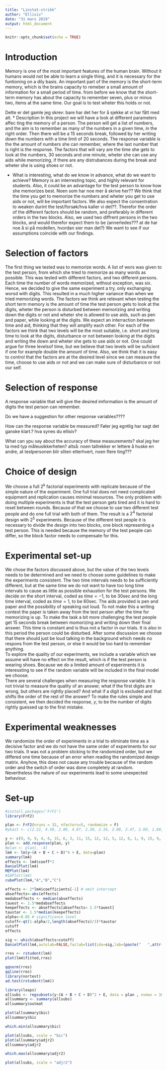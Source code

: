 ---
title: "Linstat-strikk"
author: "Ellisiv"
date: "31 mars 2019"
output: html_document
---

```{r setup, include=FALSE}
knitr::opts_chunk$set(echo = TRUE)
```

# Introduction
  Memory is one of the most important features of the human brain. Without it humans would not be able to learn a single thing, and it is necessary for the funtioning on a dily basis. 
  An important part of the memory is the short-term memory, which is the brains capacity to remeber a small amount of information for a small period of time. from before we know that the short-term memory has about the capacity to remember seven, plus or minus two, items at the same time. Our goal is to test wheter this holds or not. 


Dette er det gamle jeg skrev: bare har det her for å sjekke at vi har fått med alt.
 * Description
 In this project we will have a look at different parameters affec ting the memory of a person. The person will get a list of numbers, and the aim is to remember as many of the numbers in a given time, in the right order. Then there will be a 15 seconds break, followed by her writing down the numbers with a time limit of 20 seconds. The response variable is the the amount of numbers she can remember, where the last number that is right is the response. The factors that will vary are the time she gets to look at the numbers, 30 seconds and one minute, wheter she can use any aids while memorizing, if there are any distrubances during the break and wheter she is using shoes or not. 

 * What is interesting, what do we know in advance, what do we want to achieve?
 Memory is an interresting topic, and highly relevant for students. Also, it could be an advantage for the test person to know how she memorizes best. Noen som har noe mer å skrive her??
 We think that the time you get to memorize the numbers and wheter you get to use aids or not, will be important factors. We also expect the consentration to weaken durint the test/forsøk/hva kaller vi det??. Therefor the order of the different factors should be random, and preferably in different orders in the two blocks. Also, we used two diffrent persons in the two blocks, and would therefor expect them to be (annerledes??? at de har noe å si på modellen, hvordan sier man det?)
 We want to see if our assumptions coincide with our findings.  


# Selection of factors
  The first thing we tested was to memorize words. A list of wors was given to the test person, from which she tried to memorize as many words as possible. This was tested with different factors, and two different persons. Each time the number of words memorized, without exception, was six. Hence, we decided to give the same experiment a try, only exchanging worsd with digits. This resulted in a much higher variance than when we tried memorizing words. 
  The factors we think are relevant when testing the short term memory is the amount of time the test person gets to look at the digits, wheter the person is disturbed between memorizing and writing down the digits or not and wheter she is allowed to use aids, such as pen and paper, while looking at the digits. 
  We expect an interraction between time and aid, thinking that they will amplify each other. For each of the factors we think that two levels will be the most suitable, i.e. short and long time to look at the digits, disturbance or not between looking at the digits and writing the down and wheter she gets to use aids or not. One could argue for three levelsof time, but we believe that two levels will be suficient if one for example double the amount of time.
  Also, we think that it is easy to control that the factors are at the desired level since we can measure the time, choose to use aids or not and we can make sure of disturbance or not our self. 

# Selection of response
  A response variable that will give the desired imformation is the amount of digits the test person can remember.
  
  Do we have a suggestion for other response variables????
  
  How can the response variable be measured? Føler jeg egntlig har sagt det ganske klart.? hva synes du ellisiv?
  
  What can ypu say about the accuracy of these measurements?
  skal jeg her ta med typ måleusikkerheten? altså: noen tallrekker er lettere å huske en andre, at testpersonen blir sliten etterhvert, noen flere ting???



# Choice of design 
We choose a full $2^k$ factorial experiments with replicate because of the simple nature of the experiment. One full trial does not need complicated equipment and replication causes minimal resources. The only problem with doing multiple experiments is that the test person gets tired and it is hard to reset between rounds. Because of that we choose to use two different test people and do one full trial with both of them. The result is a $2^4$ factorial design with $2^5$ experiments. Because of the different test people it is necessary to divide the design into two blocks, one block representing a test person. This is needed because the memory of the test people can differ, so the block factor needs to compensate for this. 

# Experimental set-up
We chose the factors discussed above, but the value of the two levels needs to be determined and we need to choose some guidelines to make the experiments consistent. The two time intervals needs to be sufficiently different, but at the same time we do not want to have too long time intervals to cause as little as possible exhaustion for the test persons. We decide on the short interval, coded as $time = -1$, to be $30$sec and the long time interval, coded as $time = 1$, to be $60$sec. The aids provided is pen and paper and the possibility of speaking out loud. To not make this a writing contest the paper is taken away from the test person after the time for memorizing is up. To make the task a bit more challenging the test people get 15 seconds break between momorizing and writing down their final answer. This time is constant and is thus not a factor in our trials. It is also in this period the person could be disturbed. After some discussion we choose that there should just be loud talking in the background which needs no respons from the test person, or else it would be too hard to remember anything.  
To explore the quality of our experiments, we include a variable which we assume will have no effect on the result, which is if the test person is wearing shoes. Because we do a limited amount of experiments it is interessting to see if the random variable will be included in the final model we choose.  
There are several challenges when measuring the response variable. It is not trivial to measure the quality of an answer, what if the first digits are wrong, but others are rightly placed? And what if a digit is excluded and that shifts the order of the rest of the answer? To make the rules simple and consistent, we then decided the response, $y$, to be the number of digits rightly guessed up to the first mistake. 

# Experimental weaknesses



We randomize the order of experiments in a trial to eliminate time as a decisive factor and we do not have the same order of experiments for our two trials. It was not a problem sticking to the randomized order, but we differed one time because of an error when reading the randomized design matrix. Anyhow, this does not cause any trouble because of the random order and the switch of order was done completely at random.   
Nevertheless the nature of our experiments lead to some unexpected behaviour. 

# Set-up

```{r design, include=T}
#install.packages('FrF2')
library(FrF2)

plan <- FrF2(nruns = 32, nfactors=5, randomize = F)
#ykast <- c(2.22, 4.50, 2.88, 4.07, 2.30, 2.34, 2.00, 2.47, 2.60, 1.60, 3.98, 3.38, 2.82, 2.61, 1.88, 3.20, 2.63, 2.22, 3.38, 6.00, 4.06, 1.53, 5.70, 5.30, 2.01, 1.82, 2.60, 7.0, 1.57, 3.20, 4.00, 2.49)

y <- c(9, 9, 9, 4, 6, 15, 6, 3, 11, 15, 12, 12, 5, 12, 6, 1, 9, 15, 9, 11, 12, 12, 6, 12, 12, 0.01, 9, 15, 7, 15, 6, 9)
plan <- add.response(plan, y)
#plan <- plan[, -4]
lm4 <- lm(y~(A + B + C + D)^4 + E, data=plan)
summary(lm4)
effects <- lm4$coeff*2
DanielPlot(lm4)
MEPlot(lm4)
#IAPlot(lm4)
cubePlot(lm4,"A","B","C")

effects <- 2*lm4$coefficients[-1] # omit intercept
abseffects<-abs(effects)
medabseffects <- median(abseffects)
tauest <- 1.5*medabseffects
keepeffects <- abseffects[abseffects< 2.5*tauest]
taustar <- 1.5*median(keepeffects)
alpha<-0.05 # significance level
cutoff<-qt(1-alpha/2,length(abseffects)/3)*taustar
cutoff
effects 

sig <- which(abseffects>cutoff)
DanielPlot(lm4,autolab=FALSE,faclab=list(idx=sig,lab=(paste("   ",attr(lm4$terms,"term.labels"))[sig])))

rres <- rstudent(lm4)
plot(lm4$fitted,rres)

qqnorm(rres)
qqline(rres)
library(nortest)
ad.test(rstudent(lm4))

```

```{r}
library(leaps)
allsubs <- regsubsets(y~(A + B + C + D)^2 + E, data = plan , nvmax = 16)
allsummary <- summary(allsubs)
allsummary$outmat

plot(allsummary$bic)
allsummary$bic

which.min(allsummary$bic)

plot(allsubs, scale = "bic")
plot(allsummary$adjr2)
allsummary$adjr2

which.max(allsummary$adjr2)

plot(allsubs, scale = "adjr2")

```

